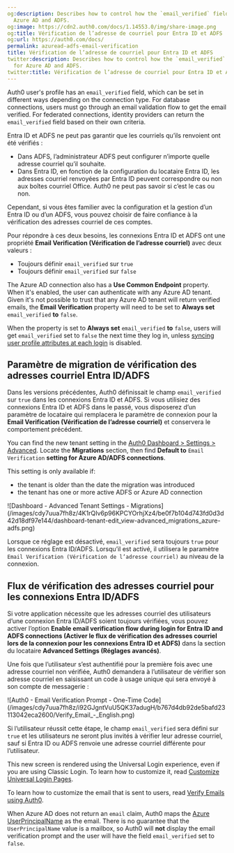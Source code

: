 ```yaml
---
og:description: Describes how to control how the `email_verified` field is set for
  Azure AD and ADFS.
og:image: https://cdn2.auth0.com/docs/1.14553.0/img/share-image.png
og:title: Vérification de l’adresse de courriel pour Entra ID et ADFS
og:url: https://auth0.com/docs/
permalink: azuread-adfs-email-verification
title: Vérification de l’adresse de courriel pour Entra ID et ADFS
twitter:description: Describes how to control how the `email_verified` field is set
  for Azure AD and ADFS.
twitter:title: Vérification de l’adresse de courriel pour Entra ID et ADFS
---
```


Auth0 user's profile has an `email_verified` field, which can be set in different ways depending on the connection type. For database connections, users must go through an email validation flow to get the email verified. For federated connections, <Tooltip tip="Identity Provider (IdP): Service that stores and manages digital identities." cta="View Glossary" href="/docs/glossary?term=identity+providers">identity providers</Tooltip> can return the `email_verified` field based on their own criteria.

Entra ID et ADFS ne peut pas garantir que les courriels qu’ils renvoient ont été vérifiés :

* Dans ADFS, l’administrateur ADFS peut configurer n’importe quelle adresse courriel qu’il souhaite.
* Dans Entra ID, en fonction de la configuration du locataire Entra ID, les adresses courriel renvoyées par Entra ID peuvent correspondre ou non aux boîtes courriel Office. Auth0 ne peut pas savoir si c’est le cas ou non.

Cependant, si vous êtes familier avec la configuration et la gestion d’un Entra ID ou d’un ADFS, vous pouvez choisir de faire confiance à la vérification des adresses courriel de ces comptes.

Pour répondre à ces deux besoins, les connexions Entra ID et ADFS ont une propriété **Email Verification (Vérification de l’adresse courriel)** avec deux valeurs :

* Toujours définir `email_verified` sur `true`
* Toujours définir `email_verified` sur `false`

The Azure AD connection also has a **Use Common Endpoint** property. When it's enabled, the user can authenticate with any Azure AD tenant. Given it's not possible to trust that any Azure AD tenant will return verified emails, the **Email Verification** property will need to be set to **Always set** `email_verified` **to** `false`.

When the property is set to **Always set** `email_verified` **to** `false`, users will get `email_verified` set to `false` the next time they log in, unless [syncing user profile attributes at each login](/docs/manage-users/user-accounts/user-profiles/configure-connection-sync-with-auth0) is disabled.

## Paramètre de migration de vérification des adresses courriel Entra ID/ADFS

Dans les versions précédentes, Auth0 définissait le champ `email_verified` sur `true` dans les connexions Entra ID et ADFS. Si vous utilisiez des connexions Entra ID et ADFS dans le passé, vous disposerez d’un paramètre de locataire qui remplacera le paramètre de connexion pour la **Email Verification (Vérification de l’adresse courriel)** et conservera le comportement précédent.

You can find the new tenant setting in the [Auth0 Dashboard > Settings > Advanced](https://manage.auth0.com/#/tenant/advanced). Locate the **Migrations** section, then find **Default to** `Email Verification` **setting for Azure AD/ADFS connections**.

<Callout icon="file-lines" color="#0EA5E9" iconType="regular">

This setting is only available if:

* the tenant is older than the date the migration was introduced
* the tenant has one or more active ADFS or Azure AD connection

</Callout>

<Frame>![Dashboard - Advanced Tenant Settings - Migrations](/images/cdy7uua7fh8z/4K1rQIv6p96KPCYOrhjXz4/be0f7b104d743fd0d3d42d18df97e144/dashboard-tenant-edit_view-advanced_migrations_azure-adfs.png)</Frame>

Lorsque ce réglage est désactivé, `email_verified` sera toujours `true` pour les connexions Entra ID/ADFS. Lorsqu’il est activé, il utilisera le paramètre `Email Verification (Vérification de l’adresse courriel)` au niveau de la connexion.

## Flux de vérification des adresses courriel pour les connexions Entra ID/ADFS

Si votre application nécessite que les adresses courriel des utilisateurs d’une connexion Entra ID/ADFS soient toujours vérifiées, vous pouvez activer l’option **Enable email verification flow during login for Entra ID and ADFS connections (Activer le flux de vérification des adresses courriel lors de la connexion pour les connexions Entra ID et ADFS)** dans la section du locataire **Advanced Settings (Réglages avancés)**.

Une fois que l’utilisateur s’est authentifié pour la première fois avec une adresse courriel non vérifiée, Auth0 demandera à l’utilisateur de vérifier son adresse courriel en saisissant un code à usage unique qui sera envoyé à son compte de messagerie :

<Frame>![Auth0 - Email Verification Prompt - One-Time Code](/images/cdy7uua7fh8z/i92GJgntVuU5QK37adugH/b767d4db92de5bafd23113042eca2600/Verify_Email_-_English.png)</Frame>

Si l’utilisateur réussit cette étape, le champ `email_verified` sera défini sur `true` et les utilisateurs ne seront plus invités à vérifier leur adresse courriel, sauf si Entra ID ou ADFS renvoie une adresse courriel différente pour l’utilisateur.

This new screen is rendered using the <Tooltip tip="Universal Login: Your application redirects to Universal Login, hosted on Auth0's Authorization Server, to verify a user's identity." cta="View Glossary" href="/docs/glossary?term=Universal+Login">Universal Login</Tooltip> experience, even if you are using Classic Login. To learn how to customize it, read [Customize Universal Login Pages](/docs/customize/login-pages/universal-login/customize-templates).

To learn how to customize the email that is sent to users, read [Verify Emails using Auth0](/docs/manage-users/user-accounts/verify-emails).

<Warning>

When Azure AD does not return an `email` claim, Auth0 maps the [Azure UserPrincipalName](https://docs.microsoft.com/en-us/azure/active-directory/hybrid/plan-connect-userprincipalname) as the email. There is no guarantee that the `UserPrincipalName` value is a mailbox, so Auth0 will **not** display the email verification prompt and the user will have the field `email_verified` set to `false`.

</Warning>